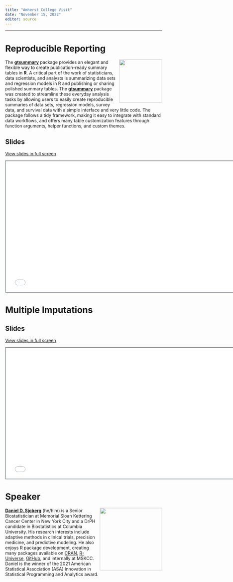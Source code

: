 ```yaml
---
title: "Amherst College Visit"
date: "November 15, 2022"
editor: source
---
```


<!-- https://github.com/rstudio-conf-2022/teach-ds -->

------------------------------------------------------------------------

# Reproducible Reporting
<a href="http://www.danieldsjoberg.com/gtsummary-amherst-college/"><img src="images/trans - gt.png" align="right" height="138" /></a>

The [**gtsummary**](https://www.danieldsjoberg.com/gtsummary/) package provides an elegant and flexible way to create publication-ready summary tables in **R**. 
A critical part of the work of statisticians, data scientists, and analysts is summarizing data sets and regression models in R and publishing or sharing polished summary tables.
The [**gtsummary**](https://www.danieldsjoberg.com/gtsummary/) package was created to streamline these everyday analysis tasks by allowing users to easily create reproducible summaries of data sets, regression models, survey data, and survival data with a simple interface and very little code.
The package follows a tidy framework, making it easy to integrate with standard data workflows, and offers many table customization features through function arguments, helper functions, and custom themes.

## Slides

[View slides in full screen](/reproducibility/index.html)

```{=html}
<iframe class="slide-deck" src="/reproducibility/" height="420" width="747" style="border: 1px solid #2e3846;"></iframe>
```

# Multiple Imputations

## Slides

[View slides in full screen](/mice/index.html)

```{=html}
<iframe class="slide-deck" src="/mice/" height="420" width="747" style="border: 1px solid #2e3846;"></iframe>
```

# Speaker

![](images/dan-circle.png){style="float:right;padding: 0 0 0 10px;" fig-alt="Headshot of Daniel D. Sjoberg" width="200"}

[**Daniel D. Sjoberg**](https://www.danieldsjoberg.com/) (he/him) is a Senior Biostatistician at Memorial Sloan Kettering Cancer Center in New York City and a DrPH candidate in Biostatistics at Columbia University. His research interests include adaptive methods in clinical trials, precision medicine, and predictive modeling. He also enjoys R package development, creating many packages available on [CRAN](https://cran.r-project.org/web/packages/), [R-Universe](https://ddsjoberg.r-universe.dev/ui#packages), [GitHub](https://github.com/ddsjoberg), and internally at MSKCC. Daniel is the winner of the 2021 American Statistical Association (ASA) Innovation in Statistical Programming and Analytics award.

